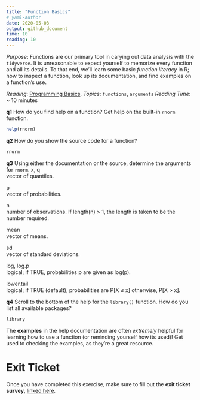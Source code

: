 ```yaml
---
title: "Function Basics"
# yaml-author
date: 2020-05-03
output: github_document
time: 10
reading: 10
---
```


*Purpose*: Functions are our primary tool in carying out data analysis with the
`tidyverse`. It is unreasonable to expect yourself to memorize every function
and all its details. To that end, we'll learn some basic _function literacy_ in
R; how to inspect a function, look up its documentation, and find examples on a
function's use.

*Reading*: [Programming Basics](https://rstudio.cloud/learn/primers/1.2).
*Topics*: `functions`, `arguments`
*Reading Time*: ~ 10 minutes

__q1__ How do you find help on a function? Get help on the built-in `rnorm` function.

```r
help(rnorm)
```

__q2__ How do you show the source code for a function?

```r
rnorm
```

__q3__ Using either the documentation or the source, determine the arguments for `rnorm`.
x, q	
vector of quantiles.

p	
vector of probabilities.

n	
number of observations. If length(n) > 1, the length is taken to be the number required.

mean	
vector of means.

sd	
vector of standard deviations.

log, log.p	
logical; if TRUE, probabilities p are given as log(p).

lower.tail	
logical; if TRUE (default), probabilities are P[X ≤ x] otherwise, P[X > x].


__q4__ Scroll to the bottom of the help for the `library()` function. How do you
list all available packages?
```r
library
```


The __examples__ in the help documentation are often *extremely* helpful for
learning how to use a function (or reminding yourself how its used)! Get used to
checking the examples, as they're a great resource.

<!-- include-exit-ticket -->
# Exit Ticket
<!-- -------------------------------------------------- -->

Once you have completed this exercise, make sure to fill out the **exit ticket survey**, [linked here](https://docs.google.com/forms/d/e/1FAIpQLSeuq2LFIwWcm05e8-JU84A3irdEL7JkXhMq5Xtoalib36LFHw/viewform?usp=pp_url&entry.693978880=e-setup02-functions-assignment.Rmd).
